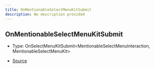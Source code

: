 ```yaml
---
title: OnMentionableSelectMenuKitSubmit
description: No description provided
---
```


## OnMentionableSelectMenuKitSubmit

- Type: OnSelectMenuKitSubmit\<MentionableSelectMenuInteraction, MentionableSelectMenuKit>

- [Source](https://github.com/underctrl-io/commandkit/blob/e7997746676c2b18be64230c918cb998973d18b5/packages/commandkit/src/components/v1/select-menu/MentionableSelectMenuKit.ts#L20)